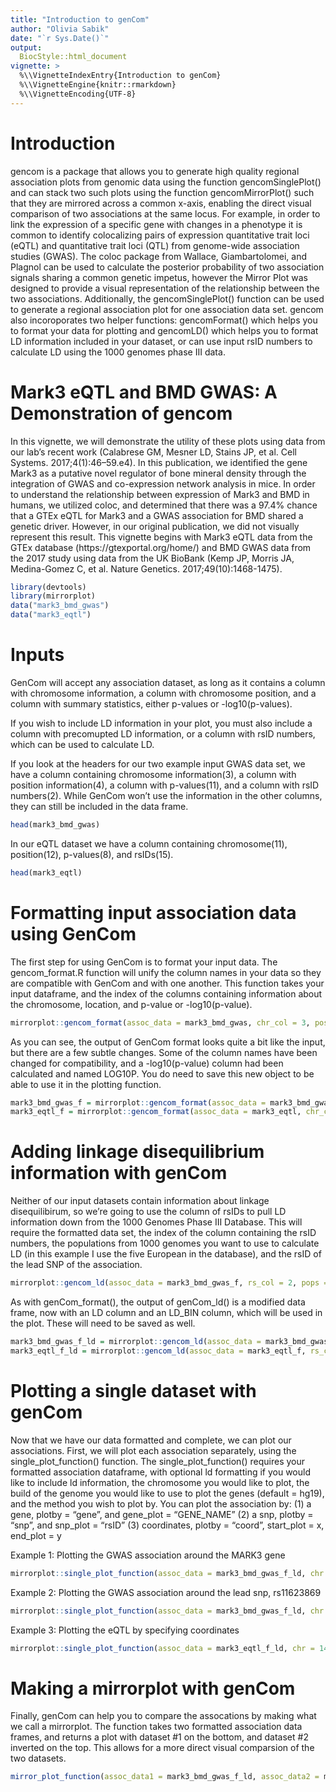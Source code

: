 ```yaml
---
title: "Introduction to genCom"
author: "Olivia Sabik"
date: "`r Sys.Date()`"
output:
  BiocStyle::html_document
vignette: >
  %\\VignetteIndexEntry{Introduction to genCom}
  %\\VignetteEngine{knitr::rmarkdown}
  %\\VignetteEncoding{UTF-8}
---
```


# Introduction
gencom is a package that allows you to generate high quality regional association plots from genomic data using the function gencomSinglePlot() and can stack two such plots using the function gencomMirrorPlot() such that they are mirrored across a common x-axis, enabling the direct visual comparison of two associations at the same locus. For example, in order to link the expression of a specific gene with changes in a phenotype it is common to identify colocalizing pairs of expression quantitative trait loci (eQTL) and quantitative trait loci (QTL) from genome-wide association studies (GWAS). The coloc package from Wallace, Giambartolomei, and Plagnol can be used to calculate the posterior probability of two association signals sharing a common genetic impetus, however the Mirror Plot was designed to provide a visual representation of the relationship between the two associations. Additionally, the gencomSinglePlot() function can be used to generate a regional association plot for one association data set. gencom also incoroporates two helper functions: gencomFormat() which helps you to format your data for plotting and gencomLD() which helps you to format LD information included in your dataset, or can use input rsID numbers to calculate LD using the 1000 genomes phase III data. 

# Mark3 eQTL and BMD GWAS: A Demonstration of gencom 
In this vignette, we will demonstrate the utility of these plots using data from our lab's recent work (Calabrese GM, Mesner LD, Stains JP, et al. Cell Systems. 2017;4(1):46–59.e4). In this publication, we identified the gene Mark3 as a putative novel regulator of bone mineral density through the integration of GWAS and co-expression network analysis in mice. In order to understand the relationship between expression of Mark3 and BMD in humans, we utilized coloc, and determined that there was a 97.4% chance that a GTEx eQTL for Mark3 and a GWAS association for BMD shared a genetic driver. However, in our original publication, we did not visually represent this result. This vignette begins with Mark3 eQTL data from the GTEx database (https://gtexportal.org/home/) and BMD GWAS data from the 2017 study using data from the UK BioBank (Kemp JP, Morris JA, Medina-Gomez C, et al. Nature Genetics. 2017;49(10):1468-1475).

```r
library(devtools) 
library(mirrorplot)
data("mark3_bmd_gwas")
data("mark3_eqtl")
```

# Inputs

GenCom will accept any association dataset, as long as it contains a column with chromosome information, a column with chromosome position, and a column with summary statistics, either p-values or -log10(p-values). 

If you wish to include LD information in your plot, you must also include a column with precomupted LD information, or a column with rsID numbers, which can be used to calculate LD. 

If you look at the headers for our two example input GWAS data set, we have a column containing chromosome information(3), a column with position information(4), a column with p-values(11), and a column with rsID numbers(2). While GenCom won't use the information in the other columns, they can still be included in the data frame.
```r
head(mark3_bmd_gwas)
```

In our eQTL dataset we have a column containing chromosome(11), position(12), p-values(8), and rsIDs(15). 
```r
head(mark3_eqtl)
```

# Formatting input association data using GenCom

The first step for using GenCom is to format your input data. The gencom_format.R function will unify the column names in your data so they are compatible with GenCom and with one another. This function takes your input dataframe, and the index of the columns containing information about the chromosome, location, and p-value or -log10(p-value). 

```r
mirrorplot::gencom_format(assoc_data = mark3_bmd_gwas, chr_col = 3, pos_col = 4, p_col = 11)
```

As you can see, the output of GenCom format looks quite a bit like the input, but there are a few subtle changes. Some of the column names have been changed for compatibility, and a -log10(p-value) column had been calculated and named LOG10P. You do need to save this new object to be able to use it in the plotting function. 

```r
mark3_bmd_gwas_f = mirrorplot::gencom_format(assoc_data = mark3_bmd_gwas, chr_col = 3, pos_col = 4, p_col = 11)
mark3_eqtl_f = mirrorplot::gencom_format(assoc_data = mark3_eqtl, chr_col = 10, pos_col = 11, p_col = 7)
```

# Adding linkage disequilibrium information with genCom

Neither of our input datasets contain information about linkage disequilibirum, so we're going to use the column of rsIDs to pull LD information down from the 1000 Genomes Phase III Database. This will require the formatted data set, the index of the column containing the rsID numbers, the populations from 1000 genomes you want to use to calculate LD (in this example I use the five European in the database), and the rsID of the lead SNP of the association. 

```r
mirrorplot::gencom_ld(assoc_data = mark3_bmd_gwas_f, rs_col = 2, pops = "EUR", lead_snp = "rs11623869")
```

As with genCom_format(), the output of genCom_ld() is a modified data frame, now with an LD column and an LD_BIN column, which will be used in the plot. These will need to be saved as well.

```r
mark3_bmd_gwas_f_ld = mirrorplot::gencom_ld(assoc_data = mark3_bmd_gwas_f, rs_col = 2, pops = "EUR", lead_snp = "rs11623869")
mark3_eqtl_f_ld = mirrorplot::gencom_ld(assoc_data = mark3_eqtl_f, rs_col = 15, pops = "EUR", lead_snp = "rs11623869")
```

# Plotting a single dataset with genCom

Now that we have our data formatted and complete, we can plot our associations. First, we will plot each association separately, using the single_plot_function() function. The single_plot_function() requires your formatted association dataframe, with optional ld formatting if you would like to include ld information, the chromosome you would like to plot, the build of the genome you would like to use to plot the genes (default = hg19), and the method you wish to plot by. You can plot the association by:
(1) a gene, plotby = "gene", and gene_plot = "GENE_NAME"
(2) a snp, plotby = "snp", and snp_plot = "rsID"
(3) coordinates, plotby = "coord", start_plot = x, end_plot = y

Example 1: Plotting the GWAS association around the MARK3 gene
```r
mirrorplot::single_plot_function(assoc_data = mark3_bmd_gwas_f_ld, chr = 14, build = "hg19", plotby = "gene", gene_plot = "MARK3")
```

Example 2: Plotting the GWAS association around the lead snp, rs11623869
```r
mirrorplot::single_plot_function(assoc_data = mark3_bmd_gwas_f_ld, chr = 14, build = "hg19", plotby = "snp", snp_plot = "rs11623869")
```

Example 3: Plotting the eQTL by specifying coordinates
```r
mirrorplot::single_plot_function(assoc_data = mark3_eqtl_f_ld, chr = 14, build = "hg19", plotby = "coord", start_plot = 103500000, end_plot = 104500000)
```

# Making a mirrorplot with genCom

Finally, genCom can help you to compare the assocations by making what we call a mirrorplot. The function takes two formatted association data frames, and returns a plot with dataset #1 on the bottom, and dataset #2 inverted on the top. This allows for a more direct visual comparsion of the two datasets. 

```r
mirror_plot_function(assoc_data1 = mark3_bmd_gwas_f_ld, assoc_data2 = mark3_eqtl_f_ld, chr = 14, plotby = "gene", gene_plot = "MARK3")
```


